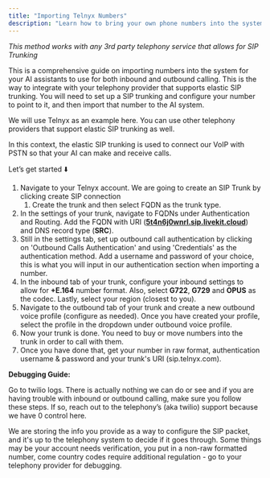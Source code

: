 ```yaml
---
title: "Importing Telnyx Numbers"
description: "Learn how to bring your own phone numbers into the system via SIP trunking"
---
```


_This method works with any 3rd party telephony service that allows for SIP Trunking_

This is a comprehensive guide on importing numbers into the system for your AI assistants to use for both inbound and outbound calling. This is the way to integrate with your telephony provider that supports elastic SIP trunking. You will need to set up a SIP trunking and configure your number to point to it, and then import that number to the AI system.

We will use Telnyx as an example here. You can use other telephony providers that support elastic SIP trunking as well.

In this context, the elastic SIP trunking is used to connect our VoIP with PSTN so that your AI can make and receive calls.

Let’s get started ⬇️

1. Navigate to your Telnyx account. We are going to create an SIP Trunk by clicking create SIP connection
   1. Create the trunk and then select FQDN as the trunk type.
2. In the settings of your trunk, navigate to FQDNs under Authentication and Routing. Add the FQDN with URI ([**5t4n6j0wnrl.sip.livekit.cloud**](http://5t4n6j0wnrl.sip.livekit.cloud)) and DNS record type (**SRC**).
3. Still in the settings tab, set up outbound call authentication by clicking on 'Outbound Calls Authentication' and using 'Credentials' as the authentication method. Add a username and password of your choice, this is what you will input in our authentication section when importing a number.
4. In the inbound tab of your trunk, configure your inbound settings to allow for **\+E.164** number format. Also, select **G722**, **G729** and **OPUS** as the codec. Lastly, select your region (closest to you).
5. Navigate to the outbound tab of your trunk and create a new outbound voice profile (configure as needed). Once you have created your profile, select the profile in the dropdown under outbound voice profile.
6. Now your trunk is done. You need to buy or move numbers into the trunk in order to call with them.
7. Once you have done that, get your number in raw format, authentication username & password and your trunk's URI (sip.telnyx.com).

**Debugging Guide:**

Go to twilio logs. There is actually nothing we can do or see and if you are having trouble with inbound or outbound calling, make sure you follow these steps. If so, reach out to the telephony’s (aka twilio) support because we have 0 control here.

We are storing the info you provide as a way to configure the SIP packet, and it's up to the telephony system to decide if it goes through. Some things may be your account needs verification, you put in a non-raw formatted number, come country codes require additional regulation - go to your telephony provider for debugging.